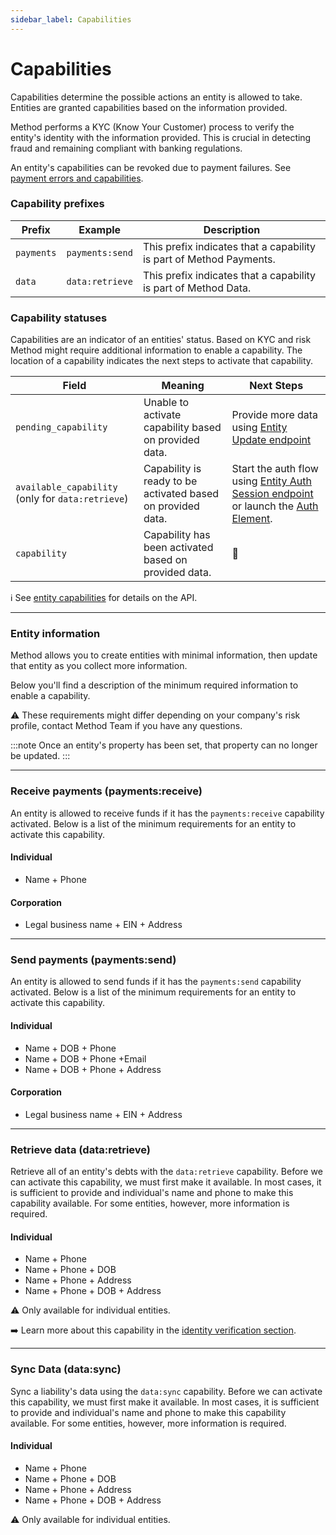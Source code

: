 ```yaml
---
sidebar_label: Capabilities
---
```


# Capabilities

Capabilities determine the possible actions an entity is allowed to take. Entities are
granted capabilities based on the information provided.

Method performs a KYC (Know Your Customer) process to verify the entity's identity with
the information provided. This is crucial in detecting fraud and remaining compliant
with banking regulations.

An entity's capabilities can be revoked due to payment failures. See
[payment errors and capabilities](/guides/payments/lifecycle-and-errors#errors-and-capabilities).

### Capability prefixes

| Prefix     | Example         | Description                                                                                                                                                                                      |
|------------|-----------------|--------------------------------------------------------------------------------------------------------------------------------------------------------------------------------------------------|
| `payments` | `payments:send` | This prefix indicates that a capability is part of Method Payments.                                                                                                               |
| `data`     | `data:retrieve` | This prefix indicates that a capability is part of Method Data.  |

### Capability statuses

Capabilities are an indicator of an entities' status. Based on KYC and risk Method might require additional information
to enable a capability. The location of a capability indicates the next steps to activate that capability.

| Field                                             | Meaning                                                     | Next Steps                                                                                                                                                                                            |
|---------------------------------------------------|-------------------------------------------------------------|-------------------------------------------------------------------------------------------------------------------------------------------------------------------------------------------------------|
| `pending_capability`                              | Unable to activate capability based on provided data.       | Provide more data using [Entity Update endpoint](../../api/core/entities/update)                                                                                                                      |
| `available_capability` (only for `data:retrieve`) | Capability is ready to be activated based on provided data. | Start the auth flow using [Entity Auth Session endpoint](/guides/entities/identity-verification) or launch the [Auth Element](/guides/quick-start/retrieve-an-entitys-debts#3-launch-the-auth-element). |
| `capability`                                      | Capability has been activated based on provided data.       | 🚀                                                                                                                                                                                                     |

ℹ️ See [entity capabilities](/api/core/entities/object#capabilities)
for details on the API.

---

### Entity information

Method allows you to create entities with minimal information, then update
that entity as you collect more information.

Below you'll find a description of the minimum required information to enable a capability.

⚠️ These requirements might differ depending on your company's risk profile, contact Method Team if you have any questions.

:::note
Once an entity's property has been set, that property can no longer be updated.
:::

---

### Receive payments (payments:receive)
An entity is allowed to receive funds if it has the `payments:receive` capability
activated. Below is a list of the minimum requirements for an entity to activate
this capability.

#### Individual
- Name + Phone

#### Corporation
- Legal business name + EIN + Address

---

### Send payments (payments:send)
An entity is allowed to send funds if it has the `payments:send` capability
activated. Below is a list of the minimum requirements for an entity to activate
this capability.

#### Individual
- Name + DOB + Phone
- Name + DOB + Phone +Email
- Name + DOB + Phone + Address

#### Corporation
- Legal business name + EIN + Address

---

### Retrieve data (data:retrieve)

Retrieve all of an entity's debts with the `data:retrieve` capability.
Before we can activate this capability, we must first make it available.
In most cases, it is sufficient to provide and individual's name and phone
to make this capability available. For some entities, however, more information
is required.

#### Individual
- Name + Phone
- Name + Phone + DOB
- Name + Phone + Address
- Name + Phone + DOB + Address

⚠️ Only available for individual entities.

➡️ Learn more about this capability in the [identity verification section](/guides/entities/identity-verification).

---

### Sync Data (data:sync)

Sync a liability's data using the `data:sync` capability.
Before we can activate this capability, we must first make it available.
In most cases, it is sufficient to provide and individual's name and phone
to make this capability available. For some entities, however, more information
is required.

#### Individual
- Name + Phone
- Name + Phone + DOB
- Name + Phone + Address
- Name + Phone + DOB + Address

⚠️ Only available for individual entities.
